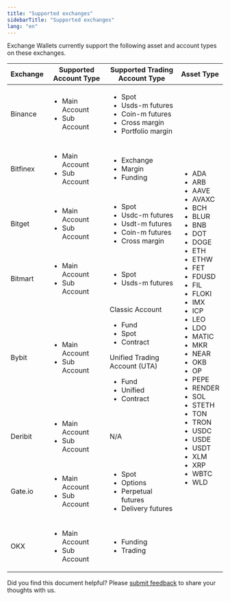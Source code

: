 ```yaml
---
title: "Supported exchanges"
sidebarTitle: "Supported exchanges"
lang: "en"
---
```


Exchange Wallets currently support the following asset and account types on these exchanges.

<table class="four-columns">
  <thead>
    <tr>
      <th>Exchange</th>
      <th>Supported Account Type</th>
      <th>Supported Trading Account Type</th>
      <th>Asset Type</th>
    </tr>
  </thead>
  <tbody>
    <tr>
      <td>Binance</td>
      <td>
        <ul>
          <li>Main Account</li>
          <li>Sub Account</li>
        </ul>
      </td>
      <td>
        <ul>
          <li>Spot</li>
          <li>Usds-m futures</li>
          <li>Coin-m futures</li>
          <li>Cross margin</li>
          <li>Portfolio margin</li>
        </ul>
      </td>
      <td rowspan="8">
        <ul>
          <li>ADA</li>
          <li>ARB</li>
          <li>AAVE</li>
          <li>AVAXC</li>
          <li>BCH</li>
          <li>BLUR</li>
          <li>BNB</li>
          <li>DOT</li>
          <li>DOGE</li>
          <li>ETH</li>
          <li>ETHW</li>
          <li>FET</li>
          <li>FDUSD</li>
          <li>FIL</li>
          <li>FLOKI</li>
          <li>IMX</li>
          <li>ICP</li>
          <li>LEO</li>
          <li>LDO</li>
          <li>MATIC</li>
          <li>MKR</li>
          <li>NEAR</li>
          <li>OKB</li>
          <li>OP</li>
          <li>PEPE</li>
          <li>RENDER</li>
          <li>SOL</li>
          <li>STETH</li>
          <li>TON</li>
          <li>TRON</li>
          <li>USDC</li>
          <li>USDE</li>
          <li>USDT</li>
          <li>XLM</li>
          <li>XRP</li>
          <li>WBTC</li>
          <li>WLD</li>
        </ul>
      </td>
    </tr>
    <tr>
      <td>Bitfinex</td>
      <td>
        <ul>
          <li>Main Account</li>
          <li>Sub Account</li>
        </ul>
      </td>
      <td>
        <ul>
          <li>Exchange</li>
          <li>Margin</li>
          <li>Funding</li>
        </ul>
      </td>
    </tr>
    <tr>
      <td>Bitget</td>
      <td>
        <ul>
          <li>Main Account</li>
          <li>Sub Account</li>
        </ul>
      </td>
      <td>
        <ul>
          <li>Spot</li>
          <li>Usdc-m futures</li>
          <li>Usdt-m futures</li>
          <li>Coin-m futures</li>
          <li>Cross margin</li>
        </ul>
      </td>
    </tr>
    <tr>
      <td>Bitmart</td>
      <td>
        <ul>
          <li>Main Account</li>
          <li>Sub Account</li>
        </ul>
      </td>
      <td>
        <ul>
          <li>Spot</li>
          <li>Usds-m futures</li>
        </ul>
      </td>
    </tr>
    <tr>
      <td>Bybit</td>
      <td>
        <ul>
          <li>Main Account</li>
          <li>Sub Account</li>
        </ul>
      </td>
      <td>
        Classic Account
            <ul>
              <li>Fund</li>
              <li>Spot</li>
              <li>Contract</li>
            </ul>
        Unified Trading Account (UTA)
            <ul>
              <li>Fund</li>
              <li>Unified</li>
              <li>Contract</li>
            </ul>
      </td>
    </tr>
    <tr>
      <td>Deribit</td>
      <td>
        <ul>
          <li>Main Account</li>
          <li>Sub Account</li>
        </ul>
      </td>
      <td>N/A</td>
    </tr>
    <tr>
      <td>Gate.io</td>
      <td>
        <ul>
          <li>Main Account</li>
          <li>Sub Account</li>
        </ul>
      </td>
      <td>
        <ul>
          <li>Spot</li>
          <li>Options</li>
          <li>Perpetual futures</li>
          <li>Delivery futures</li>
        </ul>
      </td>
    </tr>
    <tr>
      <td>OKX</td>
      <td>
        <ul>
          <li>Main Account</li>
          <li>Sub Account</li>
        </ul>
      </td>
      <td>
        <ul>
          <li>Funding</li>
          <li>Trading</li>
        </ul>
      </td>
    </tr>
  </tbody>
</table>






<Tip>Did you find this document helpful? Please [submit feedback](https://forms.zohopublic.com/cobo/form/DocumentFeedbackForm/formperma/QvLOhxJv1_JMsJ-1dleZ8Itb_7rzN-LtgvsDdxosoVI?referrername=manuals) to share your thoughts with us.</Tip>

